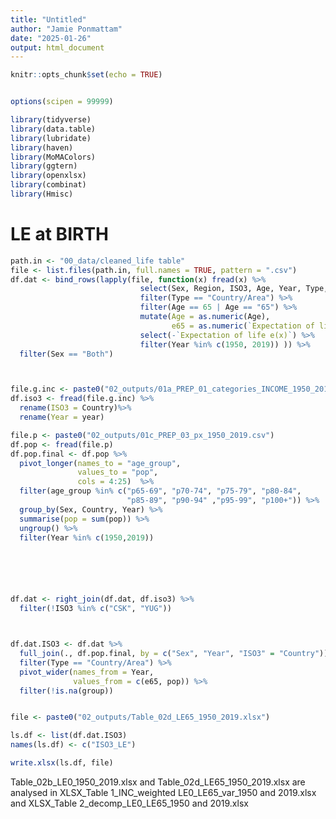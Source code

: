 ---
title: "Untitled"
author: "Jamie Ponmattam"
date: "2025-01-26"
output: html_document
---

```{r setup, include=FALSE}
knitr::opts_chunk$set(echo = TRUE)


options(scipen = 99999)

library(tidyverse)
library(data.table)
library(lubridate)
library(haven)
library(MoMAColors)
library(ggtern)
library(openxlsx)
library(combinat)
library(Hmisc)
```



# LE at BIRTH
```{r}
path.in <- "00_data/cleaned_life table"
file <- list.files(path.in, full.names = TRUE, pattern = ".csv")
df.dat <- bind_rows(lapply(file, function(x) fread(x) %>% 
                             select(Sex, Region, ISO3, Age, Year, Type, `Expectation of life e(x)`)  %>%
                             filter(Type == "Country/Area") %>%
                             filter(Age == 65 | Age == "65") %>%
                             mutate(Age = as.numeric(Age),
                                    e65 = as.numeric(`Expectation of life e(x)`)) %>%
                             select(-`Expectation of life e(x)`) %>%
                             filter(Year %in% c(1950, 2019)) )) %>%
  filter(Sex == "Both") 



file.g.inc <- paste0("02_outputs/01a_PREP_01_categories_INCOME_1950_2019.csv")
df.iso3 <- fread(file.g.inc) %>%
  rename(ISO3 = Country)%>%
  rename(Year = year)

file.p <- paste0("02_outputs/01c_PREP_03_px_1950_2019.csv")
df.pop <- fread(file.p)
df.pop.final <- df.pop %>%
  pivot_longer(names_to = "age_group",
               values_to = "pop",  
               cols = 4:25)  %>%
  filter(age_group %in% c("p65-69", "p70-74", "p75-79", "p80-84",
                          "p85-89", "p90-94" ,"p95-99", "p100+")) %>%
  group_by(Sex, Country, Year) %>% 
  summarise(pop = sum(pop)) %>%
  ungroup() %>%
  filter(Year %in% c(1950,2019))






df.dat <- right_join(df.dat, df.iso3) %>%
  filter(!ISO3 %in% c("CSK", "YUG"))



df.dat.ISO3 <- df.dat %>%
  full_join(., df.pop.final, by = c("Sex", "Year", "ISO3" = "Country")) %>%
  filter(Type == "Country/Area") %>%
  pivot_wider(names_from = Year,
              values_from = c(e65, pop)) %>%
  filter(!is.na(group))



```


```{r}
file <- paste0("02_outputs/Table_02d_LE65_1950_2019.xlsx")

ls.df <- list(df.dat.ISO3)
names(ls.df) <- c("ISO3_LE")

write.xlsx(ls.df, file)
```



Table_02b_LE0_1950_2019.xlsx  and Table_02d_LE65_1950_2019.xlsx are analysed in 
XLSX_Table 1_INC_weighted LE0_LE65_var_1950 and 2019.xlsx and XLSX_Table 2_decomp_LE0_LE65_1950 and 2019.xlsx